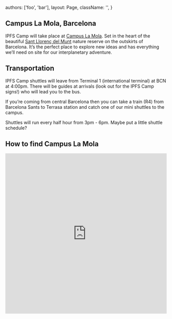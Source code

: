 


  authors: ['foo', 'bar'],
  layout: Page,
  className: '',
}

<Section>

# Campus La Mola, Barcelona

<div className="mw7">

IPFS Camp will take place at [Campus La Mola](https://www.chateauform.com/en/house/campus-la-mola/). Set in the heart of the beautiful [Sant Llorenç del Munt](https://www.google.com/maps/place/Parc+Natural+de+Sant+Lloren%C3%A7+del+Munt+i+l'Obac/@41.6442383,1.9685826,15z/data=!4m2!3m1!1s0x0:0x20004edc6bd8b0fd?sa=X&ved=2ahUKEwjsx_2I2-3hAhXMy4UKHUjBAUUQ_BIwF3oECA0QCA) nature reserve on the outskirts of Barcelona. It’s the perfect place to explore new ideas and has everything we’ll need on site for our interplanetary adventure.

</div>

<CFGallery />

</Section>

<Section className="mw7">

## Transportation

IPFS Camp shuttles will leave from Terminal 1 (international terminal) at BCN at 4:00pm. There will be guides at arrivals (look out for the IPFS Camp signs!) who will lead you to the bus.

If you’re coming from central Barcelona then you can take a train (R4) from Barcelona Sants to Terrasa station and catch one of our mini shuttles to the campus.

Shuttles will run every half hour from 3pm - 6pm. Maybe put a little shuttle schedule?

</Section>

## How to find Campus La Mola

<iframe
  width="100%"
  height="500"
  id="gmap_canvas"
  src="https://maps.google.com/maps?q=campus%20la%20mola&t=&z=13&ie=UTF8&iwloc=&output=embed"
  frameBorder="0"
  scrolling="no"
  marginHeight="0"
  marginWidth="0"
/>
